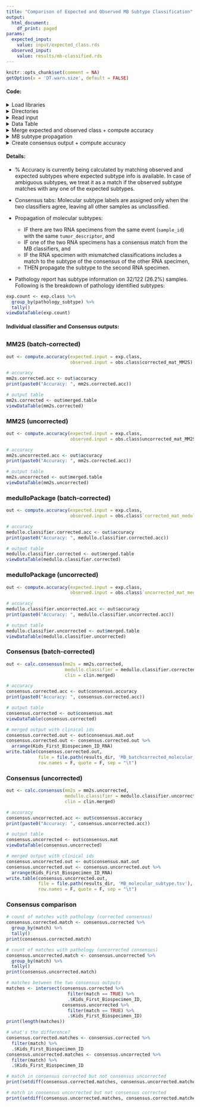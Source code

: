 ```yaml
---
title: "Comparison of Expected and Observed MB Subtype Classification"
output:
  html_document:
    df_print: paged
params:
  expected_input:
    value: input/expected_class.rds
  observed_input:
    value: results/mb-classified.rds
---
```

  
```r
knitr::opts_chunk$set(comment = NA)
getOption(x = 'DT.warn.size', default = FALSE)
```

#### Code:

<details><summary>Load libraries</summary>
```r
# load libraries
suppressPackageStartupMessages(library(tidyverse))
suppressPackageStartupMessages(library(knitr))
suppressPackageStartupMessages(library(DT))
suppressPackageStartupMessages(library(plyr))
```
</details>

<details><summary>Directories</summary>
```r
# set data directory
root_dir <- rprojroot::find_root(rprojroot::has_dir(".git"))
data_dir <- file.path(root_dir, "data")

# This was created in 00-mb-select-pathology-dex.Rmd
clinical_file <- file.path(data_dir, "pbta-histologies.tsv")

# set results directory
results_dir <- file.path(root_dir, "analyses", "molecular-subtyping-MB", "results")

# this file was created in the 01-filter-and-batch-correction.R
subset_clin_file <- file.path("input", "subset-mb-clinical.tsv")
```

```r
# Read in the JSON file that contains the strings we'll use to include or
# exclude samples for subtyping - see 00-HGG-select-pathology-dx
path_dx_list <- jsonlite::fromJSON(terms.file)
```
</details>

<details><summary>Read input</summary>
```r
# read in subset clinical mb file that was created in 01-filter-and-batch-correction.R
subset.clin <- read.delim(subset_clin_file)

exp.class <- readRDS(params$expected_input)
obs.class <- readRDS(params$observed_input)

# format ambiguous expected classes 
exp.class <- exp.class %>%
  mutate(pathology_subtype = replace(pathology_subtype, 
                                     pathology_subtype == "Group 3 or 4", "Group3, Group4")) %>%
  mutate(pathology_subtype = gsub(" ", "", pathology_subtype))

# format subset clinical file
# RNA MB samples
clin.rna <- subset.clin  %>%
  filter(experimental_strategy == "RNA-Seq")  %>%
  dplyr::rename(Kids_First_Biospecimen_ID_RNA = Kids_First_Biospecimen_ID) %>%
  dplyr::select(Kids_First_Participant_ID, sample_id, tumor_descriptor, Kids_First_Biospecimen_ID_RNA)

# DNA MB samples
clin.wgs <- subset.clin  %>%
  filter(experimental_strategy == "WGS")  %>%
  dplyr::rename(Kids_First_Biospecimen_ID_DNA = Kids_First_Biospecimen_ID) %>%
  dplyr::select(Kids_First_Participant_ID, sample_id, tumor_descriptor, Kids_First_Biospecimen_ID_DNA)

# combine both
clin.merged <- clin.wgs %>%
  right_join(clin.rna, by = c('sample_id','Kids_First_Participant_ID','tumor_descriptor'))
```
</details>

<details><summary>Data Table</summary>
```r
# custom datatable function
viewDataTable <- function(dat){
  DT::datatable(dat,
                rownames = FALSE,
                filter = "top",
                class = 'cell-border stripe',
                options = list(pageLength = 5,
                               searchHighlight = TRUE,
                               scrollX = TRUE,
                               dom = 'tpi',
                               initComplete = JS("function(settings, json) {",
                                                 "$(this.api().table().header()).css({'background-color':
                                            '#004467', 'color': '#fff'});","}"))
  )
}
```
</details>

<details><summary>Merge expected and observed class + compute accuracy </summary>
```r
# function for merging expected and observed subtypes and returning accuracy
compute.accuracy <- function(expected.input, observed.input){
  # merge expected and observed subtypes
  merged.table <- expected.input %>%
    left_join(observed.input, by = c('Kids_First_Biospecimen_ID' = 'sample')) %>%
    mutate(match = str_detect(pathology_subtype, best.fit))
  merged.table$sample_id <- as.factor(merged.table$sample_id)
  
  # compute accuracy
  accuracy <- merged.table %>%
    filter(!is.na(pathology_subtype)) %>%
    group_by(match) %>%
    dplyr::summarise(n = n()) %>%
    mutate(Accuracy = paste0(n/sum(n)*100, '%')) %>%
    filter(match) %>%
    .$Accuracy
  
  # return both as list
  output <- list(merged.table = merged.table, accuracy = accuracy)
  return(output)
}
```
</details>

<details><summary>MB subtype propagation</summary>
```r
# function to propagate molecular subtype
prop.mb.subtype <- function(mat){
  # do this only for sample ids with multiple RNA ids
  if(nrow(mat) > 1){
    # A (rna id with predicted subtype)
    rna.id.with.molsubtype <- mat %>%
      filter(!is.na(molecular_subtype))
    
    # B (rna id without predicted subtype)
    rna.id.without.molsubtype <- mat %>%
      filter(is.na(molecular_subtype))
    
    # if A has a consensus molecular_subtype match and B has molecular_subtype as NA
    if(nrow(rna.id.with.molsubtype) == 1 & nrow(rna.id.without.molsubtype) == 1){
      # propagate consensus subtype of A if it matches to either prediction in B
      if(grepl(rna.id.with.molsubtype$molecular_subtype, rna.id.without.molsubtype$MM2S_best_fit) | 
         grepl(rna.id.with.molsubtype$molecular_subtype, rna.id.without.molsubtype$medulloPackage_best_fit)){
        rna.id.without.molsubtype <- rna.id.without.molsubtype %>%
          mutate(molecular_subtype = rna.id.with.molsubtype$molecular_subtype)
      }
    }
    
    # combine both rows
    mat <- rbind(rna.id.with.molsubtype, rna.id.without.molsubtype)
  } 
  return(mat)
}
```
</details>

<details><summary>Create consensus output + compute accuracy </summary>
```r
# function for merging outputs from both classifiers
calc.consensus <- function(mm2s, medullo.classifier, clin){
  # create df with common cols
  mm2s <- mm2s %>%
    dplyr::rename(MM2S_best_fit = best.fit) %>%
    dplyr::select(Kids_First_Biospecimen_ID, sample_id, 
                  pathology_subtype, other_molecular_findings, MM2S_best_fit)
  medullo.classifier <- medullo.classifier %>%
    dplyr::rename(medulloPackage_best_fit = best.fit) %>%
    dplyr::select(Kids_First_Biospecimen_ID, sample_id, 
                  pathology_subtype, other_molecular_findings, medulloPackage_best_fit)
  
  # join both
  consensus.mat <- mm2s %>%
    inner_join(medullo.classifier, 
               by = c('Kids_First_Biospecimen_ID', 'sample_id',
                      'pathology_subtype', 'other_molecular_findings'))
  
  # create consensus molecular subtype if both classifiers agree 
  # match consensus molecular subtype to the pathology report
  consensus.mat  <- consensus.mat %>%
    mutate(molecular_subtype = ifelse(MM2S_best_fit == medulloPackage_best_fit, MM2S_best_fit, NA)) %>%
    mutate(match = str_detect(pathology_subtype, molecular_subtype))
  
  # merge with clinical data
  consensus.mat.out <- clin.merged %>%
    inner_join(consensus.mat %>% 
                 mutate(Kids_First_Biospecimen_ID_RNA = Kids_First_Biospecimen_ID), 
               by = c('sample_id', 'Kids_First_Biospecimen_ID_RNA'))
  
  # resolve discrepancy with multiple sample ids
  # apply prop.mb.subtype function on same event (`sample_id`) with the same `tumor_descriptor`
  consensus.mat.out <- plyr::ddply(consensus.mat.out, 
                                   .variables = c("sample_id", "tumor_descriptor"), 
                                   .fun = function(x) prop.mb.subtype(mat = x))
  consensus.mat.out$sample_id <- as.factor(consensus.mat.out$sample_id)
  
  # subset columns for html output
  consensus.mat <- consensus.mat.out %>%
    mutate(Kids_First_Biospecimen_ID = Kids_First_Biospecimen_ID_RNA) %>%
    dplyr::select(Kids_First_Biospecimen_ID, sample_id, pathology_subtype, other_molecular_findings, 
                  MM2S_best_fit, medulloPackage_best_fit, molecular_subtype, match) %>%
    arrange(Kids_First_Biospecimen_ID)
  
  # subset columns for tsv output
  consensus.mat.out <- consensus.mat.out %>%
    dplyr::select(Kids_First_Participant_ID, sample_id, Kids_First_Biospecimen_ID_DNA,
                  Kids_First_Biospecimen_ID_RNA, molecular_subtype)
  
  # % accuracy
  consensus.accuracy <- consensus.mat %>%
    filter(!is.na(pathology_subtype)) %>%
    group_by(match) %>%
    dplyr::summarise(n = n()) %>%
    mutate(Accuracy = paste0(n/sum(n)*100, '%')) %>%
    filter(match) %>%
    .$Accuracy
  
  # return as list
  output <- list(consensus.mat = consensus.mat, 
                 consensus.mat.out = consensus.mat.out, 
                 consensus.accuracy = consensus.accuracy)
  return(output)
}
```
</details>

#### Details:

* % Accuracy is currently being calculated by matching observed and expected subtypes where expected subtype info is available. In case of ambiguous subtypes, we treat it as a match if the observed subtype matches with any one of the expected subtypes.

* Consensus tabs: Molecular subtype labels are assigned only when the two classifiers agree, leaving all other samples as unclassified. 

* Propagation of molecular subtypes: 

  * IF there are two RNA specimens from the same event (`sample_id`) with the same `tumor_descriptor`, and 
  * IF one of the two RNA specimens has a consensus match from the MB classifiers, and 
  * IF the RNA specimen with mismatched classifications includes a match to the subtype of the consensus of the other RNA specimen, 
  * THEN propagate the subtype to the second RNA specimen.

* Pathology report has subtype information on 32/122 (26.2%) samples. Following is the breakdown of pathology identified subtypes: 

```r
exp.count <- exp.class %>% 
  group_by(pathology_subtype) %>% 
  tally()
viewDataTable(exp.count)
```

#### Individual classifier and Consensus outputs:

## {.tabset .tabset-fade}

### MM2S (batch-corrected)

```r
out <- compute.accuracy(expected.input = exp.class, 
                        observed.input = obs.class$corrected_mat_MM2S)

# accuracy
mm2s.corrected.acc <- out$accuracy
print(paste0("Accuracy: ", mm2s.corrected.acc))

# output table
mm2s.corrected <- out$merged.table
viewDataTable(mm2s.corrected)
```

### MM2S (uncorrected)

```r
out <- compute.accuracy(expected.input = exp.class, 
                        observed.input = obs.class$uncorrected_mat_MM2S)

# accuracy
mm2s.uncorrected.acc <- out$accuracy
print(paste0("Accuracy: ", mm2s.corrected.acc))

# output table
mm2s.uncorrected <- out$merged.table
viewDataTable(mm2s.uncorrected)
```

### medulloPackage (batch-corrected)

```r
out <- compute.accuracy(expected.input = exp.class, 
                        observed.input = obs.class$`corrected_mat_medullo-classifier`)

# accuracy
medullo.classifier.corrected.acc <- out$accuracy
print(paste0("Accuracy: ", medullo.classifier.corrected.acc))

# output table
medullo.classifier.corrected <- out$merged.table
viewDataTable(medullo.classifier.corrected)
```

### medulloPackage (uncorrected)

```r
out <- compute.accuracy(expected.input = exp.class, 
                        observed.input = obs.class$`uncorrected_mat_medullo-classifier`)

# accuracy
medullo.classifier.uncorrected.acc <- out$accuracy
print(paste0("Accuracy: ", medullo.classifier.uncorrected.acc))

# output table
medullo.classifier.uncorrected <- out$merged.table
viewDataTable(medullo.classifier.uncorrected)
```

### Consensus (batch-corrected)

```r
out <- calc.consensus(mm2s = mm2s.corrected, 
                      medullo.classifier = medullo.classifier.corrected,
                      clin = clin.merged)

# accuracy
consensus.corrected.acc <- out$consensus.accuracy
print(paste0("Accuracy: ", consensus.corrected.acc))

# output table
consensus.corrected <- out$consensus.mat
viewDataTable(consensus.corrected)

# merged output with clinical ids 
consensus.corrected.out <- out$consensus.mat.out
consensus.corrected.out <- consensus.corrected.out %>%
  arrange(Kids_First_Biospecimen_ID_RNA)
write.table(consensus.corrected.out, 
            file = file.path(results_dir, 'MB_batchcorrected_molecular_subtype.tsv'), 
            row.names = F, quote = F, sep = "\t")
```

### Consensus (uncorrected)

```r
out <- calc.consensus(mm2s = mm2s.uncorrected, 
                      medullo.classifier = medullo.classifier.uncorrected,
                      clin = clin.merged)

# accuracy
consensus.uncorrected.acc <- out$consensus.accuracy
print(paste0("Accuracy: ", consensus.uncorrected.acc))

# output table
consensus.uncorrected <- out$consensus.mat
viewDataTable(consensus.uncorrected)

# merged output with clinical ids 
consensus.uncorrected.out <- out$consensus.mat.out
consensus.uncorrected.out <- consensus.uncorrected.out %>%
  arrange(Kids_First_Biospecimen_ID_RNA)
write.table(consensus.uncorrected.out, 
            file = file.path(results_dir, 'MB_molecular_subtype.tsv'), 
            row.names = F, quote = F, sep = "\t")
```

### Consensus comparison

```r
# count of matches with pathology (corrected consensus)
consensus.corrected.match <- consensus.corrected %>%
  group_by(match) %>% 
  tally()
print(consensus.corrected.match)

# count of matches with pathology (uncorrected consensus)
consensus.uncorrected.match <- consensus.uncorrected %>%
  group_by(match) %>% 
  tally()
print(consensus.uncorrected.match)

# matches between the two consensus outputs
matches <- intersect(consensus.corrected %>%
                       filter(match == TRUE) %>%
                       .$Kids_First_Biospecimen_ID, 
                     consensus.uncorrected %>%
                       filter(match == TRUE) %>%
                       .$Kids_First_Biospecimen_ID)
print(length(matches))

# what's the difference?
consensus.corrected.matches <- consensus.corrected %>%
  filter(match) %>%
  .$Kids_First_Biospecimen_ID 
consensus.uncorrected.matches <- consensus.uncorrected %>%
  filter(match) %>%
  .$Kids_First_Biospecimen_ID 

# match in consensus corrected but not consensus uncorrected
print(setdiff(consensus.corrected.matches, consensus.uncorrected.matches))

# match in consensus uncorrected but not consensus corrected
print(setdiff(consensus.uncorrected.matches, consensus.corrected.matches))
```